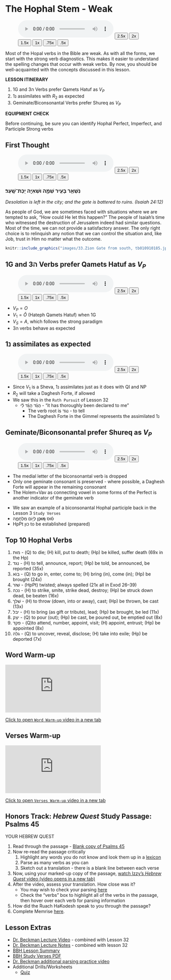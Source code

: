# The Hophal Stem - Weak {.Hp-w}

::: {.infobox .sound}
<figure><audio id="myAudio" controls controlsList="nodownload" src="./images/33.intro.m4a">
Your browser does not support the <code>audio</code> element.</audio>
<button onclick="setPlaySpeed25()" type="button">2.5x</button> <button onclick="setPlaySpeed2()" type="button">2x</button> <button onclick="setPlaySpeed15()" type="button">1.5x</button> <button onclick="setPlaySpeed1()" type="button">1x</button> <button onclick="setPlaySpeed075()" type="button">.75x</button> <button onclick="setPlaySpeed05()" type="button">.5x</button> 
<script>
var x = document.getElementById("myAudio");
function setPlaySpeed05() { x.playbackRate = 0.5; x.play();}
function setPlaySpeed075() {x.playbackRate = 0.75; x.play();} 
function setPlaySpeed1() {x.playbackRate = 1; x.play();}
function setPlaySpeed15() {x.playbackRate = 1.5; x.play();} 
function setPlaySpeed2() {x.playbackRate = 2; x.play();} 
function setPlaySpeed25() {x.playbackRate = 2.5;x.play();} 
</script> </figure>
:::

Most of the Hopal verbs in the Bible are weak.  As with all the forms, we start with the strong verb diagnostics.  This makes it easier to understand the spelling changes that occur with weak verbs.  By now, you should be well-acquainted with the concepts discussed in this lesson.

::: {.box .map}
**LESSON ITINERARY**

1. 1G and 3ה Verbs prefer Qamets Hatuf as $V_P$
1. 1נ assimilates with $R_2$ as expected
1. Geminate/Biconsonantal Verbs prefer Shureq as $V_P$
:::

::: {.box .stop}
**EQUIPMENT CHECK**

Before continuing, be sure you can identify Hophal Perfect, Imperfect, and Participle Strong verbs

:::

## First Thought {-}

::: {.infobox .sound}
<figure><audio id="myAudio" controls controlsList="nodownload" src="./images/33-7.Isaiah24.12.mp3">
Your browser does not support the <code>audio</code> element.</audio>
<button onclick="setPlaySpeed25()" type="button">2.5x</button> <button onclick="setPlaySpeed2()" type="button">2x</button> <button onclick="setPlaySpeed15()" type="button">1.5x</button> <button onclick="setPlaySpeed1()" type="button">1x</button> <button onclick="setPlaySpeed075()" type="button">.75x</button> <button onclick="setPlaySpeed05()" type="button">.5x</button> 
<script>
var x = document.getElementById("myAudio");
function setPlaySpeed05() { x.playbackRate = 0.5; x.play();}
function setPlaySpeed075() {x.playbackRate = 0.75; x.play();} 
function setPlaySpeed1() {x.playbackRate = 1; x.play();}
function setPlaySpeed15() {x.playbackRate = 1.5; x.play();} 
function setPlaySpeed2() {x.playbackRate = 2; x.play();} 
function setPlaySpeed25() {x.playbackRate = 2.5;x.play();} 
</script> </figure>
:::

### <span class="he">נִשְׁאַ֥ר בָּעִ֖יר שַׁמָּ֑ה וּשְׁאִיָּ֖ה יֻכַּת־שָֽׁעַר׃ </span> {-}

*Desolation is left in the city; and the gate is battered to ruins. (Isaiah 24:12)*

As people of God, we are sometimes faced with situations where we are tempted to ask, "How could He let this happen?" The people of Isaiah's time who witnessed the destruction of Jerusalem indeed had similar questions. Most of the time, we can not provide a satisfactory answer. The only right choice is to relinquish any notion that we can control the situation and, like Job, trust in Him no matter what the outcome.

```r

knitr::include_graphics("images/33.Zion Gate from south, tb010910185.jpg")
``` 






## 1G and 3ה Verbs prefer Qamets Hatuf as $V_P$

::: {.infobox .sound}
<figure><audio id="myAudio" controls controlsList="nodownload" src="./images/33.1.m4a">
Your browser does not support the <code>audio</code> element.</audio>
<button onclick="setPlaySpeed25()" type="button">2.5x</button> <button onclick="setPlaySpeed2()" type="button">2x</button> <button onclick="setPlaySpeed15()" type="button">1.5x</button> <button onclick="setPlaySpeed1()" type="button">1x</button> <button onclick="setPlaySpeed075()" type="button">.75x</button> <button onclick="setPlaySpeed05()" type="button">.5x</button> 
<script>
var x = document.getElementById("myAudio");
function setPlaySpeed05() { x.playbackRate = 0.5; x.play();}
function setPlaySpeed075() {x.playbackRate = 0.75; x.play();} 
function setPlaySpeed1() {x.playbackRate = 1; x.play();}
function setPlaySpeed15() {x.playbackRate = 1.5; x.play();} 
function setPlaySpeed2() {x.playbackRate = 2; x.play();} 
function setPlaySpeed25() {x.playbackRate = 2.5;x.play();} 
</script> </figure>
:::

* $V_P = O$ 
* $V_1 = \breve O$ (Hateph Qamets Hatuf) when 1G
* $V_S = A$, which follows the strong paradigm
* 3ה verbs behave as expected



## 1נ assimilates as expected

::: {.infobox .sound}
<figure><audio id="myAudio" controls controlsList="nodownload" src="./images/33.2.m4a">
Your browser does not support the <code>audio</code> element.</audio>
<button onclick="setPlaySpeed25()" type="button">2.5x</button> <button onclick="setPlaySpeed2()" type="button">2x</button> <button onclick="setPlaySpeed15()" type="button">1.5x</button> <button onclick="setPlaySpeed1()" type="button">1x</button> <button onclick="setPlaySpeed075()" type="button">.75x</button> <button onclick="setPlaySpeed05()" type="button">.5x</button> 
<script>
var x = document.getElementById("myAudio");
function setPlaySpeed05() { x.playbackRate = 0.5; x.play();}
function setPlaySpeed075() {x.playbackRate = 0.75; x.play();} 
function setPlaySpeed1() {x.playbackRate = 1; x.play();}
function setPlaySpeed15() {x.playbackRate = 1.5; x.play();} 
function setPlaySpeed2() {x.playbackRate = 2; x.play();} 
function setPlaySpeed25() {x.playbackRate = 2.5;x.play();} 
</script> </figure>
:::

* Since $V_1$ is a Sheva, 1נ assimilates just as it does with QI and NP
* $R_2$ will take a Daghesh Forte, if allowed
* We saw this in the `Ruth Pursuit` of Lesson 32
    * <span class="he">הֻגֵּ֨ד הֻגַּ֜ד לִ֗י</span> - "it has thoroughly been declared to me"
        * The verb root is נגד - to tell
        * The Daghesh Forte in the Gimmel represents the assimilated 1נ



## Geminate/Biconsonantal prefer Shureq as $V_P$

::: {.infobox .sound}
<figure><audio id="myAudio" controls controlsList="nodownload" src="./images/33.3.m4a">
Your browser does not support the <code>audio</code> element.</audio>
<button onclick="setPlaySpeed25()" type="button">2.5x</button> <button onclick="setPlaySpeed2()" type="button">2x</button> <button onclick="setPlaySpeed15()" type="button">1.5x</button> <button onclick="setPlaySpeed1()" type="button">1x</button> <button onclick="setPlaySpeed075()" type="button">.75x</button> <button onclick="setPlaySpeed05()" type="button">.5x</button> 
<script>
var x = document.getElementById("myAudio");
function setPlaySpeed05() { x.playbackRate = 0.5; x.play();}
function setPlaySpeed075() {x.playbackRate = 0.75; x.play();} 
function setPlaySpeed1() {x.playbackRate = 1; x.play();}
function setPlaySpeed15() {x.playbackRate = 1.5; x.play();} 
function setPlaySpeed2() {x.playbackRate = 2; x.play();} 
function setPlaySpeed25() {x.playbackRate = 2.5;x.play();} 
</script> </figure>
:::

* The medial letter of the biconsonantal verb is dropped
* Only one geminate consonant is preserved - where possible, a Daghesh Forte will appear in the remaining consonant
* The Holem+Vav as connecting vowel in some forms of the Perfect is another indicator of the geminate verb

::: {.box .info}

* We saw an example of a biconsonantal Hophal participle back in the Lesson 3 `Study Verses`
* <span class="he">ס֗וּס **מ֭וּכָן** לְי֣וֹם מִלְחָמָ֑ה</span>
* HpPt כוּן to be established (prepared)

:::

## Top 10 Hophal Verbs

1. <span class="he">מוּת</span> - (Q) to die; (H) kill, put to death; (Hp) be killed, suffer death (69x in the Hp)
1. <span class="he">נגד</span> - (H) to tell, announce, report; (Hp) be told, be announced, be reported (35x)
1. <span class="he">בוֺא</span> - (Q) to go in, enter, come to; (H) bring (in), come (in); (Hp) be brought (24x)
1. <span class="he">שׁזר</span> - (HpPt) twisted; always spelled <span class="he"></span> (21x all in Exod 26–39)
1. <span class="he">נכה</span> - (H) to strike, smite, strike dead, destroy; (Hp) be struck down dead, be beaten (16x)
1. <span class="he">שׁלך</span> - (H) to throw (down, into or away), cast; (Hp) be thrown, be cast (13x)
1. <span class="he">יבל</span> - (H) to bring (as gift or tribute), lead; (Hp) be brought, be led (11x)
1. <span class="he">יצק</span> - (Q) to pour (out); (Hp) be cast, be poured out, be emptied out (8x)
1. <span class="he">פקד</span> - (Q)to attend, number, appoint, visit; (H) appoint, entrust; (Hp) be appointed (8x)
1. <span class="he">גלה</span> - (Q) to uncover, reveal, disclose; (H) take into exile; (Hp) be deported (7x)

## Word Warm-up {-}

<div class="container">
<iframe class="responsive-iframe" src="https://youtube.com/embed/DDh5Oy485WU" frameborder="0"></iframe>
</div>

[Click to open `Word Warm-up` video in a new tab](https://youtu.be/DDh5Oy485WU){target="_blank"}



## Verses Warm-up {-}

<div class="container">
<iframe class="responsive-iframe" src="https://youtube.com/embed/sTvLGMtaSpw" frameborder="0"></iframe>
</div>

[Click to open `Verses Warm-up` video in a new tab](https://youtu.be/sTvLGMtaSpw){target="_blank"}



## Honors Track: _Hebrew Quest_ Study Passage: Psalms 45 {-}


::: {.box .map}
YOUR HEBREW QUEST

1. Read through the passage - [Blank copy of Psalms 45](https://docs.google.com/document/d/1Wt1c4OYlK0y2EZnqczRG2U3BhTEzklbHIVg4eNyFhhs/copy){target="_blank"}
2. Now re-read the passage critically
    1. Highlight any words you do not know and look them up in a [lexicon](https://holylanguage.com/resources-dictionaries.php){target="_blank"}
    2. Parse as many verbs as you can
    3. Sketch out a translation - there is a blank line between each verse
3. Now, using your marked-up copy of the passage, [watch Izzy's _Hebrew Quest_ video (video opens in a new tab)](https://holylanguage.com/psalm-45.php){target="_blank"}
4. After the video, assess your translation.  How close was it?
    * You may wish to check your parsing [here](https://scholarsgateway.com/search/WLC-ESV/Psalms/45){target="_blank"}
    * Check the "verbs" box to highlight all of the verbs in the passage, then hover over each verb for parsing information
5. How did the Ruach HaKodesh speak to you through the passage?
6. Complete Memrise [here](https://app.memrise.com/course/5406435/hebrew-quest-lessons-1-to-40/37/garden/learn/?source_element=level_details_session&source_screen=level_details){target="_blank}.

:::


## Lesson Extras {-}

* [Dr. Beckman Lecture Video](http://youtu.be/CeGTW1NOmrc){target=“_blank”} - combined with Lesson 32
* [Dr. Beckman Lecture Notes](https://hebrewsyntax.org/bbh2new/32-33_overheads_bw.pdf){target=“_blank”} - combined with lesson 32
* [BBH Lesson Summary](http://hebrew.billmounce.com/BasicsBiblicalHebrew-33.pdf){target=“_blank”}
* [BBH Study Verses PDF](http://hebrew.billmounce.com/Biblical_examples_33.pdf){target=“_blank”}
* [Dr. Beckman additional parsing practice video](http://youtu.be/gasuAqRqp_o){target=“_blank”}
* Additional Drills/Worksheets 
    * [Quiz](https://hebrewsyntax.org/bbh2new/33_quiz_practice.pdf){target=“_blank”} 
    